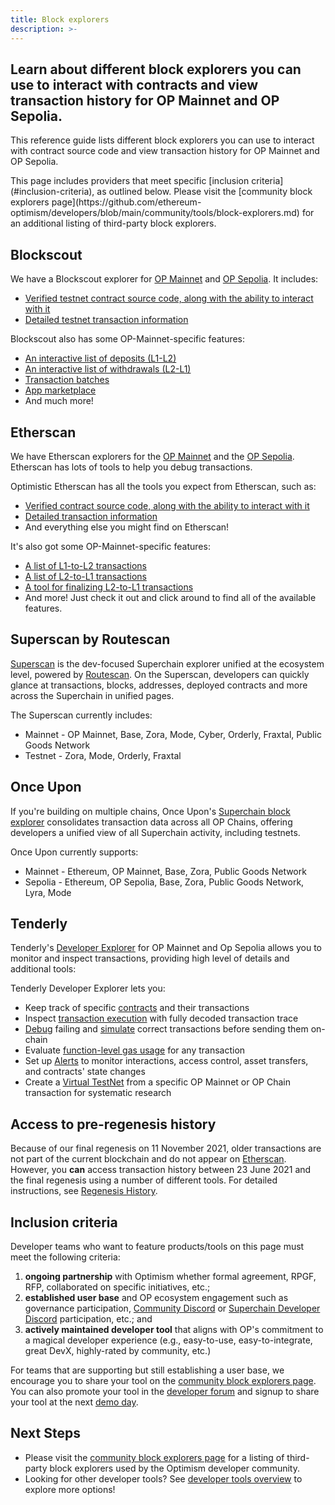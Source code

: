 ```yaml
---
title: Block explorers
description: >-
---
```


  Learn about different block explorers you can use to interact with contracts
  and view transaction history for OP Mainnet and OP Sepolia.
---
This reference guide lists different block explorers you can use to interact with contract source code and view transaction history for OP Mainnet and OP Sepolia.

<Info>
  This page includes providers that meet specific [inclusion criteria](#inclusion-criteria), as outlined below. Please visit the [community block explorers page](https://github.com/ethereum-optimism/developers/blob/main/community/tools/block-explorers.md) for an additional listing of third-party block explorers.
</Info>

## Blockscout

We have a Blockscout explorer for [OP Mainnet](https://optimism.blockscout.com) and [OP Sepolia](https://optimism-sepolia.blockscout.com/). It includes:

*   [Verified testnet contract source code, along with the ability to interact with it](https://optimism.blockscout.com/verified-contracts)
*   [Detailed testnet transaction information](https://optimism.blockscout.com/tx/0xa1b04233084d4067ec0bb3e09301012900f0e209f14a3d406f3d6dc696eea138)

Blockscout also has some OP-Mainnet-specific features:

*   [An interactive list of deposits (L1-L2)](https://optimism.blockscout.com/l2-deposits)
*   [An interactive list of withdrawals (L2-L1)](https://optimism.blockscout.com/l2-withdrawals)
*   [Transaction batches](https://optimism.blockscout.com/l2-txn-batches)
*   [App marketplace](https://optimism.blockscout.com/apps)
*   And much more!

## Etherscan

We have Etherscan explorers for the [OP Mainnet](https://explorer.optimism.io) and the [OP Sepolia](https://testnet-explorer.optimism.io/).
Etherscan has lots of tools to help you debug transactions.

Optimistic Etherscan has all the tools you expect from Etherscan, such as:

*   [Verified contract source code, along with the ability to interact with it](https://explorer.optimism.io/address/0x420000000000000000000000000000000000000F#code)
*   [Detailed transaction information](https://explorer.optimism.io/tx/0x292423266d6da24126dc4e0e81890c22a67295cc8b1a987e71ad84748511452f)
*   And everything else you might find on Etherscan!

It's also got some OP-Mainnet-specific features:

*   [A list of L1-to-L2 transactions](https://explorer.optimism.io/txsEnqueued)
*   [A list of L2-to-L1 transactions](https://explorer.optimism.io/txsExit)
*   [A tool for finalizing L2-to-L1 transactions](https://explorer.optimism.io/messagerelayer)
*   And more! Just check it out and click around to find all of the available features.

## Superscan by Routescan

[Superscan](https://superscan.network) is the dev-focused Superchain explorer unified at the ecosystem level, powered by [Routescan](https://routescan.io). On the Superscan, developers can quickly glance at transactions, blocks, addresses, deployed contracts and more across the Superchain in unified pages.

The Superscan currently includes:

*   Mainnet - OP Mainnet, Base, Zora, Mode, Cyber, Orderly, Fraxtal, Public Goods Network
*   Testnet - Zora, Mode, Orderly, Fraxtal

## Once Upon

If you're building on multiple chains, Once Upon's [Superchain block explorer](https://www.onceupon.gg/) consolidates transaction data across all OP Chains, offering developers a unified view of all Superchain activity, including testnets.

Once Upon currently supports:

*   Mainnet - Ethereum, OP Mainnet, Base, Zora, Public Goods Network
*   Sepolia - Ethereum, OP Sepolia, Base, Zora, Public Goods Network, Lyra, Mode


## Tenderly

Tenderly's [Developer Explorer](https://docs.tenderly.co/developer-explorer?mtm_campaign=ext-docs&mtm_kwd=optimism) for OP Mainnet and Op Sepolia allows you to monitor and inspect transactions, providing high level of details and additional tools:

Tenderly Developer Explorer lets you:

*   Keep track of specific [contracts](https://docs.tenderly.co/developer-explorer/contracts?mtm_campaign=ext-docs&mtm_kwd=optimism) and their transactions
*   Inspect [transaction execution](https://docs.tenderly.co/developer-explorer/inspect-transaction?mtm_campaign=ext-docs&mtm_kwd=optimism) with fully decoded transaction trace
*   [Debug](https://docs.tenderly.co/debugger?mtm_campaign=ext-docs&mtm_kwd=optimism) failing and [simulate](https://docs.tenderly.co/simulator-ui/using-simulation-ui?mtm_campaign=ext-docs&mtm_kwd=optimism) correct transactions before sending them on-chain
*   Evaluate [function-level gas usage](https://docs.tenderly.co/debugger/gas-profiler?mtm_campaign=ext-docs&mtm_kwd=optimism) for any transaction
*   Set up [Alerts](https://docs.tenderly.co/alerts/tutorials-and-quickstarts/alerting-quickstart-guide?mtm_campaign=ext-docs&mtm_kwd=optimism) to monitor interactions, access control, asset transfers, and contracts' state changes
*   Create a [Virtual TestNet](https://docs.tenderly.co/virtual-testnets?mtm_campaign=ext-docs&mtm_kwd=optimism) from a specific OP Mainnet or OP Chain transaction for systematic research


## Access to pre-regenesis history

Because of our final regenesis on 11 November 2021, older transactions are not part of the current blockchain and do not appear on [Etherscan](https://explorer.optimism.io/?utm_source=op-docs&utm_medium=docs).
However, you **can** access transaction history between 23 June 2021 and the final regenesis using a number of different tools. For detailed instructions, see [Regenesis History](/operators/node-operators/management/regenesis-history).

## Inclusion criteria

Developer teams who want to feature products/tools on this page must meet the following criteria:

1.  **ongoing partnership** with Optimism whether formal agreement, RPGF, RFP, collaborated on specific initiatives, etc.;
2.  **established user base** and OP ecosystem engagement such as governance participation, [Community Discord](https://discord.gg/optimism) or [Superchain Developer Discord](https://guild.xyz/superchain-devs) participation, etc.; and
3.  **actively maintained developer tool** that aligns with OP's commitment to a magical developer experience (e.g., easy-to-use, easy-to-integrate, great DevX, highly-rated by community, etc.)

For teams that are supporting but still establishing a user base, we encourage you to share your tool on the [community block explorers page](https://github.com/ethereum-optimism/developers/blob/main/community/tools/block-explorers.md).
You can also promote your tool in the [developer forum](https://github.com/ethereum-optimism/developers/discussions/categories/show-and-tell) and signup to share your tool at the next [demo day](https://community.optimism.io/docs/contribute/demo-day/?utm_source=op-docs&utm_medium=docs).

## Next Steps

*   Please visit the [community block explorers page](https://github.com/ethereum-optimism/developers/blob/main/community/tools/block-explorers.md) for a listing of third-party block explorers used by the Optimism developer community.
*   Looking for other developer tools? See [developer tools overview](/app-developers/tools) to explore more options!
